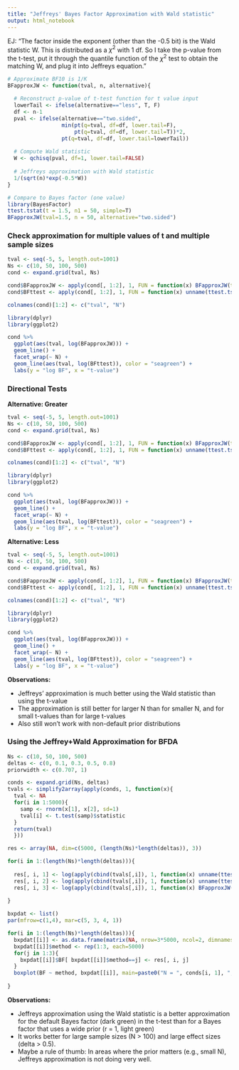 ```yaml
---
title: "Jeffreys' Bayes Factor Approximation with Wald statistic"
output: html_notebook
---
```


EJ: "The factor inside the exponent (other than the -0.5 bit) is the Wald statistic W. This is distributed as a $\chi^2$ with 1 df. So I take the p-value from the t-test, put it through the quantile function of the $\chi^2$ test to obtain the matching W, and plug it into Jeffreys equation."

```r
# Approximate BF10 is 1/K
BFapproxJW <- function(tval, n, alternative){
  
  # Reconstruct p-value of t-test function for t value input
  lowerTail <- ifelse(alternative=="less", T, F)
  df <- n-1
  pval <- ifelse(alternative=="two.sided",
                 min(pt(q=tval, df=df, lower.tail=F),
                     pt(q=tval, df=df, lower.tail=T))*2,
                 pt(q=tval, df=df, lower.tail=lowerTail))
  
  # Compute Wald statistic
  W <- qchisq(pval, df=1, lower.tail=FALSE)
  
  # Jeffreys approximation with Wald statistic
  1/(sqrt(n)*exp(-0.5*W))
}

# Compare to Bayes factor (one value)
library(BayesFactor)
ttest.tstat(t = 1.5, n1 = 50, simple=T)
BFapproxJW(tval=1.5, n = 50, alternative="two.sided")
```

### Check approximation for multiple values of t and multiple sample sizes

```r
tval <- seq(-5, 5, length.out=1001)
Ns <- c(10, 50, 100, 500)
cond <- expand.grid(tval, Ns)

cond$BFapproxJW <- apply(cond[, 1:2], 1, FUN = function(x) BFapproxJW(t=x[1], n=x[2], alternative = "two.sided"))
cond$BFttest <- apply(cond[, 1:2], 1, FUN = function(x) unname(ttest.tstat(t=x[1], n1=x[2], simple=T)))

colnames(cond)[1:2] <- c("tval", "N")

```


```r
library(dplyr)
library(ggplot2)

cond %>% 
  ggplot(aes(tval, log(BFapproxJW))) + 
  geom_line() + 
  facet_wrap(~ N) +
  geom_line(aes(tval, log(BFttest)), color = "seagreen") +
  labs(y = "log BF", x = "t-value")

```

### Directional Tests

__Alternative: Greater__

```r
tval <- seq(-5, 5, length.out=1001)
Ns <- c(10, 50, 100, 500)
cond <- expand.grid(tval, Ns)

cond$BFapproxJW <- apply(cond[, 1:2], 1, FUN = function(x) BFapproxJW(t=x[1], n=x[2], alternative = "greater"))
cond$BFttest <- apply(cond[, 1:2], 1, FUN = function(x) unname(ttest.tstat(t=x[1], n1=x[2], simple=T, nullInterval = c(0, Inf))))

colnames(cond)[1:2] <- c("tval", "N")

```


```r
library(dplyr)
library(ggplot2)

cond %>% 
  ggplot(aes(tval, log(BFapproxJW))) + 
  geom_line() + 
  facet_wrap(~ N) +
  geom_line(aes(tval, log(BFttest)), color = "seagreen") +
  labs(y = "log BF", x = "t-value")

```

__Alternative: Less__

```r
tval <- seq(-5, 5, length.out=1001)
Ns <- c(10, 50, 100, 500)
cond <- expand.grid(tval, Ns)

cond$BFapproxJW <- apply(cond[, 1:2], 1, FUN = function(x) BFapproxJW(t=x[1], n=x[2], alternative = "less"))
cond$BFttest <- apply(cond[, 1:2], 1, FUN = function(x) unname(ttest.tstat(t=x[1], n1=x[2], simple=T, nullInterval = c(-Inf, 0))))

colnames(cond)[1:2] <- c("tval", "N")

```


```r
library(dplyr)
library(ggplot2)

cond %>% 
  ggplot(aes(tval, log(BFapproxJW))) + 
  geom_line() + 
  facet_wrap(~ N) +
  geom_line(aes(tval, log(BFttest)), color = "seagreen") +
  labs(y = "log BF", x = "t-value")

```


__Observations:__

- Jeffreys' approximation is much better using the Wald statistic than using the t-value
- The approximation is still better for larger N than for smaller N, and for small t-values than for large t-values
- Also still won't work with non-default prior distributions

### Using the Jeffrey+Wald Approximation for BFDA

```r
Ns <- c(10, 50, 100, 500)
deltas <- c(0, 0.1, 0.3, 0.5, 0.8)
priorwidth <- c(0.707, 1)

conds <- expand.grid(Ns, deltas)
tvals <- simplify2array(apply(conds, 1, function(x){
  tval <- NA
  for(i in 1:5000){
    samp <- rnorm(x[1], x[2], sd=1)
    tval[i] <- t.test(samp)$statistic
  }
  return(tval)
  }))

res <- array(NA, dim=c(5000, (length(Ns)*length(deltas)), 3))

for(i in 1:(length(Ns)*length(deltas))){
  
  res[, i, 1] <- log(apply(cbind(tvals[,i]), 1, function(x) unname(ttest.tstat(x, n1 = conds[i,1], rscale = "medium", simple=T))))
  res[, i, 2] <- log(apply(cbind(tvals[,i]), 1, function(x) unname(ttest.tstat(x, n1 = conds[i,1], rscale = "wide", simple=T))))
  res[, i, 3] <- log(apply(cbind(tvals[,i]), 1, function(x) BFapproxJW(x, n = conds[i,1], alternative="two.sided")))
  
}

```


```r
bxpdat <- list()
par(mfrow=c(1,4), mar=c(5, 3, 4, 1))

for(i in 1:(length(Ns)*length(deltas))){
  bxpdat[[i]] <- as.data.frame(matrix(NA, nrow=3*5000, ncol=2, dimnames = list(NULL, c("method", "BF"))))
  bxpdat[[i]]$method <- rep(1:3, each=5000)
  for(j in 1:3){
    bxpdat[[i]]$BF[ bxpdat[[i]]$method==j] <- res[, i, j]
  }
  boxplot(BF ~ method, bxpdat[[i]], main=paste0("N = ", conds[i, 1], ", ES = ", conds[i, 2]), col=c("seagreen", "seagreen1", "grey"))
  
}
```


__Observations:__

- Jeffreys approximation using the Wald statistic is a better approximation for the default Bayes factor (dark green) in the t-test than for a Bayes factor that uses a wide prior (r = 1, light green)
- It works better for large sample sizes (N > 100) and large effect sizes (delta > 0.5).
- Maybe a rule of thumb: In areas where the prior matters (e.g., small N), Jeffreys approximation is not doing very well.


